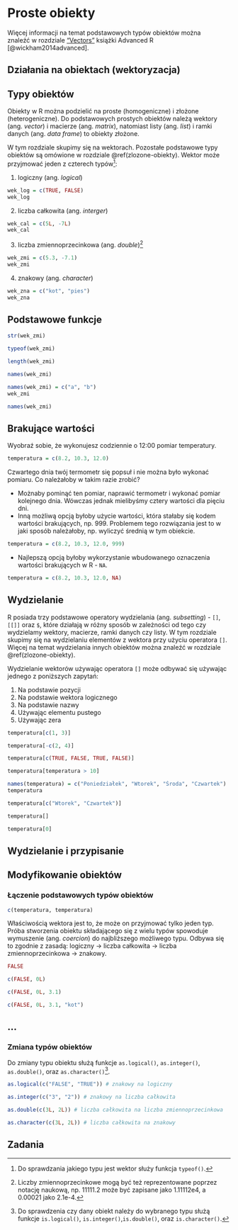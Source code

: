 # Proste obiekty {#proste-obiekty}

Więcej informacji na temat podstawowych typów obiektów można znaleźć w rozdziale ["Vectors"](https://adv-r.hadley.nz/vectors-chap.html) książki Advanced R [@wickham2014advanced].

## Działania na obiektach (wektoryzacja)

<!-- Zmienna skalarna (block) -->

## Typy obiektów

Obiekty w R można podzielić na proste (homogeniczne) i złożone (heterogeniczne). 
Do podstawowych prostych obiektów należą wektory (ang. *vector*) i macierze (ang. *matrix*), natomiast listy (ang. *list*) i ramki danych (ang. *data frame*) to obiekty złożone.

<!-- `str()` -->

W tym rozdziale skupimy się na wektorach.
Pozostałe podstawowe typy obiektów są omówione w rozdziale \@ref(zlozone-obiekty).
Wektor może przyjmować jeden z czterech typów^[Do sprawdzania jakiego typu jest wektor służy funkcja `typeof()`.]:

1. logiczny (ang. *logical*)

```r
wek_log = c(TRUE, FALSE)
wek_log
```

2. liczba całkowita (ang. *interger*)

```r
wek_cal = c(5L, -7L)
wek_cal
```

3. liczba zmiennoprzecinkowa (ang. *double*)^[Liczby zmiennoprzecinkowe mogą być też reprezentowane poprzez notację naukową, np. 11111.2 może być zapisane jako 1.11112e4, a 0.00021 jako 2.1e-4.]

```r
wek_zmi = c(5.3, -7.1)
wek_zmi
```

4. znakowy (ang. *character*)

```r
wek_zna = c("kot", "pies")
wek_zna
```

<!--ref to style-->
<!-- Typ numeryczny -->
<!-- block factor -->

## Podstawowe funkcje

<!-- metody -->

```r
str(wek_zmi)
```

```r
typeof(wek_zmi)
```

```r
length(wek_zmi)
```

```r
names(wek_zmi)
```

```r
names(wek_zmi) = c("a", "b")
wek_zmi
```

```r
names(wek_zmi)
```

<!-- block - nazwa tekstem -->

<!-- operatory statytyczne -->

## Brakujące wartości

Wyobraź sobie, że wykonujesz codziennie o 12:00 pomiar temperatury.

```r
temperatura = c(8.2, 10.3, 12.0)
```

Czwartego dnia twój termometr się popsuł i nie można było wykonać pomiaru.
Co należałoby w takim razie zrobić?

- Możnaby pominąć ten pomiar, naprawić termometr i wykonać pomiar kolejnego dnia. 
Wówczas jednak mielibyśmy cztery wartości dla pięciu dni.
- Inną możliwą opcją byłoby użycie wartości, która stałaby się kodem wartości brakujących, np. 999.
Problemem tego rozwiązania jest to w jaki sposób należałoby, np. wyliczyć średnią w tym obiekcie.

```r
temperatura = c(8.2, 10.3, 12.0, 999)
```

- Najlepszą opcją byłoby wykorzystanie wbudowanego oznaczenia wartości brakujących w R - `NA`.

```r
temperatura = c(8.2, 10.3, 12.0, NA)
```

<!-- operacje na NA -->
<!-- `is.na()` -->
<!-- na.rm -->

## Wydzielanie 

R posiada trzy podstawowe operatory wydzielania (ang. *subsetting*) - `[]`, `[[]]` oraz `$`, które działają w różny sposób w zależności od tego czy wydzielamy wektory, macierze, ramki danych czy listy.
W tym rozdziale skupimy się na wydzielaniu elementów z wektora przy użyciu operatora `[]`.
Więcej na temat wydzielania innych obiektów można znaleźć w rozdziale \@ref(zlozone-obiekty).

Wydzielanie wektorów używając operatora `[]` może odbywać się używając jednego z poniższych zapytań:

1. Na podstawie pozycji
2. Na podstawie wektora logicznego
3. Na podstawie nazwy
4. Używając elementu pustego
5. Używając zera

<!-- na podstawie pozycji -->

```r
temperatura[c(1, 3)]
```

```r
temperatura[-c(2, 4)]
```

<!-- na podstawie wektora logicznego -->

```r
temperatura[c(TRUE, FALSE, TRUE, FALSE)]
```

```r
temperatura[temperatura > 10]
```

<!-- na podstawie nazwy -->
```r
names(temperatura) = c("Poniedziałek", "Wtorek", "Środa", "Czwartek")
temperatura
```

```r
temperatura[c("Wtorek", "Czwartek")]
```

<!-- nic -->

```r
temperatura[]
```

<!-- zero -->

```r
temperatura[0]
```

## Wydzielanie i przypisanie

<!-- ... -->

## Modyfikowanie obiektów

<!-- ... -->

### Łączenie podstawowych typów obiektów

<!-- tekst -->

```r
c(temperatura, temperatura)
```

Właściwością wektora jest to, że może on przyjmować tylko jeden typ.
Próba stworzenia obiektu składającego się z wielu typów spowoduje wymuszenie (ang. *coercion*) do najbliższego możliwego typu.
Odbywa się to zgodnie z zasadą: logiczny -> liczba całkowita -> liczba zmiennoprzecinkowa -> znakowy.

```r
FALSE
```

```r
c(FALSE, 0L)
```

```r
c(FALSE, 0L, 3.1)
```

```r
c(FALSE, 0L, 3.1, "kot")
```

## ...

<!-- factor i date -->
<!-- https://rstudio-education.github.io/hopr/r-objects.html -->

### Zmiana typów obiektów

<!--rzutowanie??-->

Do zmiany typu obiektu służą funkcje `as.logical()`, `as.integer()`, `as.double()`, oraz `as.character()`^[Do sprawdzenia czy dany obiekt należy do wybranego typu służą funkcje `is.logical()`, `is.integer()`,`is.double()`,  oraz `is.character()`.].

```r
as.logical(c("FALSE", "TRUE")) # znakowy na logiczny
```

```r
as.integer(c("3", "2")) # znakowy na liczba całkowita 
```

```r
as.double(c(3L, 2L)) # liczba całkowita na liczba zmiennoprzecinkowa
```

```r
as.character(c(3L, 2L)) # liczba całkowita na znakowy
```


## Zadania
